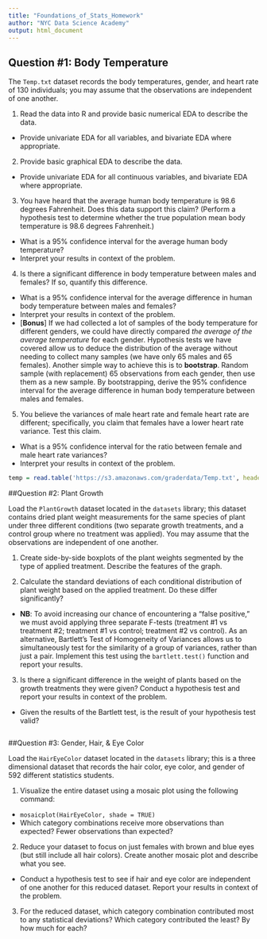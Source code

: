 ```yaml
---
title: "Foundations_of_Stats_Homework"
author: "NYC Data Science Academy"
output: html_document
---
```

## Question #1: Body Temperature

The `Temp.txt` dataset records the body temperatures, gender, and heart rate of 130 individuals; you may assume that the observations are independent of one another.

1. Read the data into R and provide basic numerical EDA to describe the data.
  + Provide univariate EDA for all variables, and bivariate EDA where appropriate.

2. Provide basic graphical EDA to describe the data.
  + Provide univariate EDA for all continuous variables, and bivariate EDA where appropriate.

3. You have heard that the average human body temperature is 98.6 degrees Fahrenheit. Does this data support this claim? (Perform a hypothesis test to determine whether the true population mean body temperature is 98.6 degrees Fahrenheit.)
  + What is a 95% confidence interval for the average human body temperature?
  + Interpret your results in context of the problem.

4. Is there a significant difference in body temperature between males and females? If so, quantify this difference.
  + What is a 95% confidence interval for the average difference in human body temperature between males and females?
  + Interpret your results in context of the problem.
  + [**Bonus**] If we had collected a lot of samples of the body temperature for different genders, we could have directly compared *the average of the average temperature* for each gender. Hypothesis tests we have covered allow us to deduce the distribution of the average without needing to collect many samples (we have only 65 males and 65 females). Another simple way to achieve this is to **bootstrap**. Random sample (with replacement) 65 observations from each gender, then use them as a new sample. By bootstrapping, derive the 95% confidence interval for the average difference in human body temperature between males and females.

5. You believe the variances of male heart rate and female heart rate are different; specifically, you claim that females have a lower heart rate variance. Test this claim.
  + What is a 95% confidence interval for the ratio between female and male heart rate variances?
  + Interpret your results in context of the problem.

```r
temp = read.table('https://s3.amazonaws.com/graderdata/Temp.txt', header = TRUE)

```

##Question #2: Plant Growth

Load the `PlantGrowth` dataset located in the `datasets` library; this dataset contains dried plant weight measurements for the same species of plant under three different conditions (two separate growth treatments, and a control group where no treatment was applied). You may assume that the observations are independent of one another.

1. Create side-by-side boxplots of the plant weights segmented by the type of applied treatment. Describe the features of the graph.

2. Calculate the standard deviations of each conditional distribution of plant weight based on the applied treatment. Do these differ significantly?
  + **NB**: To avoid increasing our chance of encountering a "false positive," we must avoid applying three separate F-tests (treatment #1 vs treatment #2; treatment #1 vs control; treatment #2 vs control). As an alternative, Bartlett's Test of Homogeneity of Variances allows us to simultaneously test for the similarity of a group of variances, rather than just a pair. Implement this test using the `bartlett.test()` function and report your results.
  
3. Is there a significant difference in the weight of plants based on the growth treatments they were given? Conduct a hypothesis test and report your results in context of the problem. 
  + Given the results of the Bartlett test, is the result of your hypothesis test valid?



```r

```

##Question #3: Gender, Hair, & Eye Color

Load the `HairEyeColor` dataset located in the `datasets` library; this is a three dimensional dataset that records the hair color, eye color, and gender of 592 different statistics students.

1. Visualize the entire dataset using a mosaic plot using the following command:
  + `mosaicplot(HairEyeColor, shade = TRUE)`
  + Which category combinations receive more observations than expected? Fewer observations than expected?
  
2. Reduce your dataset to focus on just females with brown and blue eyes (but still include all hair colors). Create another mosaic plot and describe what you see.
  + Conduct a hypothesis test to see if hair and eye color are independent of one another for this reduced dataset. Report your results in context of the problem.

3. For the reduced dataset, which category combination contributed most to any statistical deviations? Which category contributed the least? By how much for each?


```r

```

